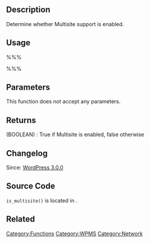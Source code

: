 {{Languages|
{{en|Function Reference/is_multisite}}
{{ja|関数リファレンス/is_multisite}}
{{pt-br|Referência de Função/is_multisite}}
}}

== Description ==

Determine whether Multisite support is enabled.

== Usage ==

%%% <?php if ( is_multisite() ) { echo 'Multisite is enabled'; } ?> %%%

== Parameters ==

This function does not accept any parameters.

== Returns ==
; (BOOLEAN) : True if Multisite is enabled, false otherwise

== Changelog ==

Since: [[Version 3.0|WordPress 3.0.0]]

== Source Code ==

<code>is_multisite()</code> is located in {{Trac|wp-includes/load.php}}.

== Related ==

{{Tag Footer}}

[[Category:Functions]]
[[Category:WPMS]]
[[Category:Network]]